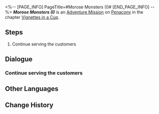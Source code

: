 <%-- [PAGE_INFO]
PageTitle=#Morose Monsters (I)#
[END_PAGE_INFO] --%>
{{Stub|Dialogue.}}
{{Mission Infobox
|id            = 8021101
|title         = 
|image         = <!--Mission Morose Monsters (I).png-->
|type          = Adventure
|event_name    = 
|chapter       = Vignettes in a Cup
|requirements  = [[Adventure Mission]] ''[[Become A Drinksmith]]'' completed
|summary       = <!--official mission summary from Fate's Atlas-->
|characters    = Trailblazer
|startLocation = [[Penacony]] - [[The Reverie (Dreamscape)]]
|world         = Penacony
|area          = The Reverie (Dreamscape)
|prev          = Become A Drinksmith
|next          = Morose Monsters (II)
|exp           = 100
|credits       = 20000
|stellarJade   = 10
|other         = {{Card List|Traveler's Guide*3; Lost Crystal*2}}
}}
'''''Morose Monsters (I)''''' is an [[Adventure Mission]] on [[Penacony]] in the chapter [[Vignettes in a Cup]].

==Steps==
# Continue serving the customers

<!--
==Gameplay Notes==

--><!--
==Trial Character==

-->
==Dialogue==
{{Stub Dialogue}}
===Continue serving the customers===
{{Mission Description|type=adventure|location=The Reverie (Dreamscape)|Siobhan, the manager of Dreamjolt Hostelry, offered you an assignment to temporarily take over the job of drinksmith.<br />Having learned the basics of mixing drinks, it's now time to serve the customers.}}
{{Dialogue Start}}
:{{tx}}
{{Dialogue End}}

==Other Languages==
{{Other Languages
|en   = Morose Monsters (I)
|zhs  = 忧伤的怪物们·其一
|zht  = 憂傷的怪物們•其一
|ja   = 悲しき化け物たち・1
|ko   = 우울한 몬스터들•1
|es   = Monstruos melancólicos&nbsp;I
|fr   = Monstres moroses (I)
|ru   = Опечаленные монстры I
|th   = เหล่ามอนสเตอร์ที่เศร้าโศก 1
|vi   = Quái Vật Buồn 1
|de   = Melancholische Monster (Teil 1)
|id   = Para Monster yang Bersedih 1
|pt   = Monstros Taciturnos (I)
}}

==Change History==
{{Change History|2.1}}
